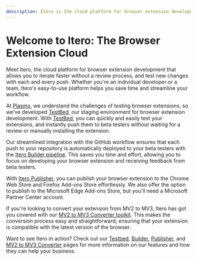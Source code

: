 ```yaml
---
description: Itero is the cloud platform for browser extension development. Iterate faster without a review process, and test new changes with each and every push.
---
```


# Welcome to Itero: The Browser Extension Cloud

Meet Itero, the cloud platform for browser extension development that allows you to iterate faster without a review process, and test new changes with each and every push. Whether you're an individual developer or a team, Itero's easy-to-use platform helps you save time and streamline your workflow.

At [Plasmo](https://www.plasmo.com), we understand the challenges of testing browser extensions, so we've developed [TestBed](./itero/test-bed), our staging environment for browser extension development. With [TestBed](./itero/test-bed), you can quickly and easily test your extensions, and instantly push them to beta testers without waiting for a review or manually installing the extension.

Our streamlined integration with the GitHub workflow ensures that each push to your repository is automatically deployed to your beta testers with the [Itero Builder pipeline](./itero/builder). This saves you time and effort, allowing you to focus on developing your browser extension and receiving feedback from beta testers.

With [Itero Publisher](./itero/publisher), you can publish your browser extension to the Chrome Web Store and Firefox Add-ons Store effortlessly. We also offer the option to publish to the Microsoft Edge Add-ons Store, but you'll need a Microsoft Partner Center account.

If you're looking to convert your extension from MV2 to MV3, Itero has got you covered with our [MV2 to MV3 Converter toolkit](./itero/mv2-to-mv3). This makes the conversion process easy and straightforward, ensuring that your extension is compatible with the latest version of the browser.

Want to see Itero in action? Check out our [Testbed](./itero/test-bed), [Builder](./itero/builder), [Publisher](./itero/publisher), and [MV2 to MV3 Converter](./itero/mv2-to-mv3) pages for more information on our features and how they can help your business.

<!-- [Schedule a demo with us](https://cal.com/plasmo/itero-demo) to get a hands-on experience of our platform and find out if we're the right fit for you. -->
